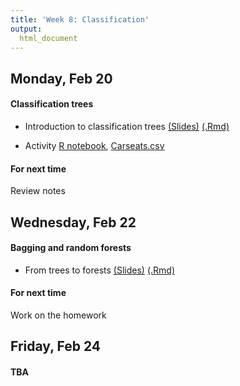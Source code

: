 ```yaml
---
title: 'Week 8: Classification'
output:
  html_document
---
```


## Monday, Feb 20

#### Classification trees

* Introduction to classification trees [(Slides)](http://htmlpreview.github.io/?https://github.com/cmsc205/notes/blob/master/day16/classification-trees.html)  <a href="https://raw.githubusercontent.com/cmsc205/notes/master/day16/classification-trees.Rmd"download>(.Rmd)</a>

* Activity <a href="https://raw.githubusercontent.com/cmsc205/notes/master/day16/classification-tree-lab.Rmd"download>R notebook</a>, [Carseats.csv](https://raw.githubusercontent.com/cmsc205/notes/master/day16/Carseats.csv)

#### For next time

Review notes

## Wednesday, Feb 22

#### Bagging and random forests

* From trees to forests [(Slides)](http://htmlpreview.github.io/?https://github.com/cmsc205/notes/blob/master/day17/random-forests.html)  <a href="https://raw.githubusercontent.com/cmsc205/notes/master/day17/random-forests.Rmd"download>(.Rmd)</a>

#### For next time

Work on the homework


## Friday, Feb 24

#### TBA
